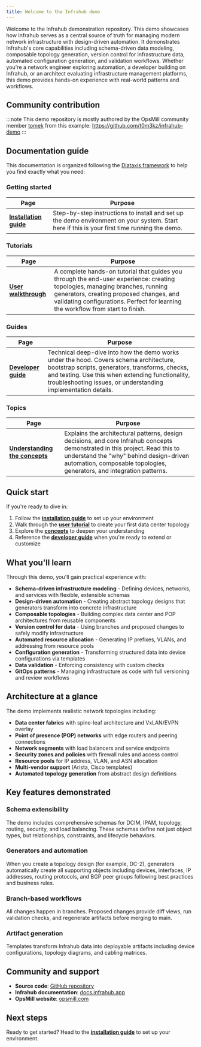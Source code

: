 ```yaml
---
title: Welcome to the Infrahub demo
---
```


Welcome to the Infrahub demonstration repository. This demo showcases how Infrahub serves as a central source of truth for managing modern network infrastructure with design-driven automation. It demonstrates Infrahub's core capabilities including schema-driven data modeling, composable topology generation, version control for infrastructure data, automated configuration generation, and validation workflows. Whether you're a network engineer exploring automation, a developer building on Infrahub, or an architect evaluating infrastructure management platforms, this demo provides hands-on experience with real-world patterns and workflows.

## Community contribution

:::note
This demo repository is mostly authored by the OpsMill community member [tomek](https://www.linkedin.com/in/tomekzajac/) from this example: https://github.com/t0m3kz/infrahub-demo
:::

## Documentation guide

This documentation is organized following the [Diataxis framework](https://diataxis.fr/) to help you find exactly what you need:

### Getting started

| Page | Purpose |
|------|---------|
| **[Installation guide](./install.mdx)** | Step-by-step instructions to install and set up the demo environment on your system. Start here if this is your first time running the demo. |

### Tutorials

| Page | Purpose |
|------|---------|
| **[User walkthrough](./user-walkthrough.mdx)** | A complete hands-on tutorial that guides you through the end-user experience: creating topologies, managing branches, running generators, creating proposed changes, and validating configurations. Perfect for learning the workflow from start to finish. |

### Guides

| Page | Purpose |
|------|---------|
| **[Developer guide](./developer-guide.mdx)** | Technical deep-dive into how the demo works under the hood. Covers schema architecture, bootstrap scripts, generators, transforms, checks, and testing. Use this when extending functionality, troubleshooting issues, or understanding implementation details. |

### Topics

| Page | Purpose |
|------|---------|
| **[Understanding the concepts](./concepts.mdx)** | Explains the architectural patterns, design decisions, and core Infrahub concepts demonstrated in this project. Read this to understand the "why" behind design-driven automation, composable topologies, generators, and integration patterns. |

## Quick start

If you're ready to dive in:

1. Follow the **[installation guide](./install.mdx)** to set up your environment
2. Walk through the **[user tutorial](./user-walkthrough.mdx)** to create your first data center topology
3. Explore the **[concepts](./concepts.mdx)** to deepen your understanding
4. Reference the **[developer guide](./developer-guide.mdx)** when you're ready to extend or customize

## What you'll learn

Through this demo, you'll gain practical experience with:

- **Schema-driven infrastructure modeling** - Defining devices, networks, and services with flexible, extensible schemas
- **Design-driven automation** - Creating abstract topology designs that generators transform into concrete infrastructure
- **Composable topologies** - Building complex data center and POP architectures from reusable components
- **Version control for data** - Using branches and proposed changes to safely modify infrastructure
- **Automated resource allocation** - Generating IP prefixes, VLANs, and addressing from resource pools
- **Configuration generation** - Transforming structured data into device configurations via templates
- **Data validation** - Enforcing consistency with custom checks
- **GitOps patterns** - Managing infrastructure as code with full versioning and review workflows

## Architecture at a glance

The demo implements realistic network topologies including:

- **Data center fabrics** with spine-leaf architecture and VxLAN/EVPN overlay
- **Point of presence (POP) networks** with edge routers and peering connections
- **Network segments** with load balancers and service endpoints
- **Security zones and policies** with firewall rules and access control
- **Resource pools** for IP address, VLAN, and ASN allocation
- **Multi-vendor support** (Arista, Cisco templates)
- **Automated topology generation** from abstract design definitions

## Key features demonstrated

### Schema extensibility

The demo includes comprehensive schemas for DCIM, IPAM, topology, routing, security, and load balancing. These schemas define not just object types, but relationships, constraints, and lifecycle behaviors.

### Generators and automation

When you create a topology design (for example, DC-2), generators automatically create all supporting objects including devices, interfaces, IP addresses, routing protocols, and BGP peer groups following best practices and business rules.

### Branch-based workflows

All changes happen in branches. Proposed changes provide diff views, run validation checks, and regenerate artifacts before merging to main.

### Artifact generation

Templates transform Infrahub data into deployable artifacts including device configurations, topology diagrams, and cabling matrices.

## Community and support

- **Source code**: [GitHub repository](https://github.com/opsmill/infrahub-demo)
- **Infrahub documentation**: [docs.infrahub.app](https://docs.infrahub.app)
- **OpsMill website**: [opsmill.com](https://opsmill.com)

## Next steps

Ready to get started? Head to the **[installation guide](./install.mdx)** to set up your environment.

